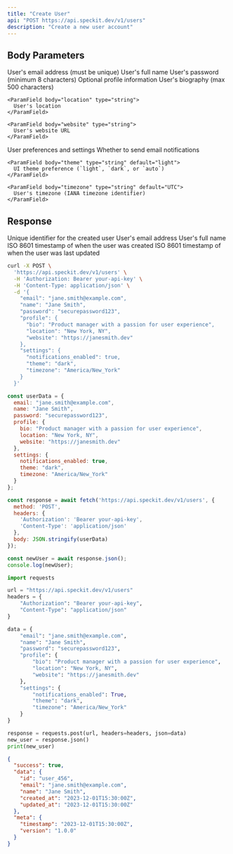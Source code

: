 ```yaml
---
title: "Create User"
api: "POST https://api.speckit.dev/v1/users"
description: "Create a new user account"
---
```


## Body Parameters

<ParamField body="email" type="string" required>
  User's email address (must be unique)
</ParamField>

<ParamField body="name" type="string" required>
  User's full name
</ParamField>

<ParamField body="password" type="string" required>
  User's password (minimum 8 characters)
</ParamField>

<ParamField body="profile" type="object">
  Optional profile information
  
  <Expandable title="profile">
    <ParamField body="bio" type="string">
      User's biography (max 500 characters)
    </ParamField>
    
    <ParamField body="location" type="string">
      User's location
    </ParamField>
    
    <ParamField body="website" type="string">
      User's website URL
    </ParamField>
  </Expandable>
</ParamField>

<ParamField body="settings" type="object">
  User preferences and settings
  
  <Expandable title="settings">
    <ParamField body="notifications_enabled" type="boolean" default="true">
      Whether to send email notifications
    </ParamField>
    
    <ParamField body="theme" type="string" default="light">
      UI theme preference (`light`, `dark`, or `auto`)
    </ParamField>
    
    <ParamField body="timezone" type="string" default="UTC">
      User's timezone (IANA timezone identifier)
    </ParamField>
  </Expandable>
</ParamField>

## Response

<ResponseField name="id" type="string">
  Unique identifier for the created user
</ResponseField>

<ResponseField name="email" type="string">
  User's email address
</ResponseField>

<ResponseField name="name" type="string">
  User's full name
</ResponseField>

<ResponseField name="created_at" type="string">
  ISO 8601 timestamp of when the user was created
</ResponseField>

<ResponseField name="updated_at" type="string">
  ISO 8601 timestamp of when the user was last updated
</ResponseField>

<RequestExample>

```bash cURL
curl -X POST \
  'https://api.speckit.dev/v1/users' \
  -H 'Authorization: Bearer your-api-key' \
  -H 'Content-Type: application/json' \
  -d '{
    "email": "jane.smith@example.com",
    "name": "Jane Smith",
    "password": "securepassword123",
    "profile": {
      "bio": "Product manager with a passion for user experience",
      "location": "New York, NY",
      "website": "https://janesmith.dev"
    },
    "settings": {
      "notifications_enabled": true,
      "theme": "dark",
      "timezone": "America/New_York"
    }
  }'
```

```javascript JavaScript
const userData = {
  email: "jane.smith@example.com",
  name: "Jane Smith",
  password: "securepassword123",
  profile: {
    bio: "Product manager with a passion for user experience",
    location: "New York, NY",
    website: "https://janesmith.dev"
  },
  settings: {
    notifications_enabled: true,
    theme: "dark",
    timezone: "America/New_York"
  }
};

const response = await fetch('https://api.speckit.dev/v1/users', {
  method: 'POST',
  headers: {
    'Authorization': 'Bearer your-api-key',
    'Content-Type': 'application/json'
  },
  body: JSON.stringify(userData)
});

const newUser = await response.json();
console.log(newUser);
```

```python Python
import requests

url = "https://api.speckit.dev/v1/users"
headers = {
    "Authorization": "Bearer your-api-key",
    "Content-Type": "application/json"
}

data = {
    "email": "jane.smith@example.com",
    "name": "Jane Smith",
    "password": "securepassword123",
    "profile": {
        "bio": "Product manager with a passion for user experience",
        "location": "New York, NY",
        "website": "https://janesmith.dev"
    },
    "settings": {
        "notifications_enabled": True,
        "theme": "dark",
        "timezone": "America/New_York"
    }
}

response = requests.post(url, headers=headers, json=data)
new_user = response.json()
print(new_user)
```

</RequestExample>

<ResponseExample>

```json Response
{
  "success": true,
  "data": {
    "id": "user_456",
    "email": "jane.smith@example.com",
    "name": "Jane Smith",
    "created_at": "2023-12-01T15:30:00Z",
    "updated_at": "2023-12-01T15:30:00Z"
  },
  "meta": {
    "timestamp": "2023-12-01T15:30:00Z",
    "version": "1.0.0"
  }
}
```

</ResponseExample>
